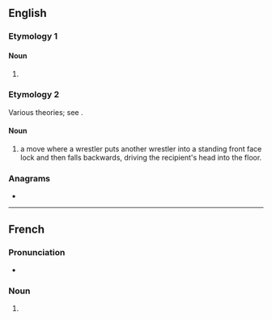 ==English==

===Etymology 1===

====Noun====
{{en-noun|-}}

# {{abbreviation of|dichlorodiphenyltrichloroethane|dot=|lang=en}} {{gloss|an insecticide}}

===Etymology 2===
Various theories; see {{w|DDT (professional wrestling)}}.

====Noun====
{{en-noun}}

# {{lb|en|professional wrestling}} a move where a wrestler puts another wrestler into a standing front face lock and then falls backwards, driving the recipient's head into the floor.

===Anagrams===
* {{anagrams|en|DTD|TDD}}

----

==French==

===Pronunciation===
* {{audio|Fr-Paris--DDT.ogg|Audio (Paris)|lang=fr}}

===Noun===
{{fr-noun|m|-}}

# {{abbreviation of|dichlorodiphényltrichloroéthane|lang=fr}}